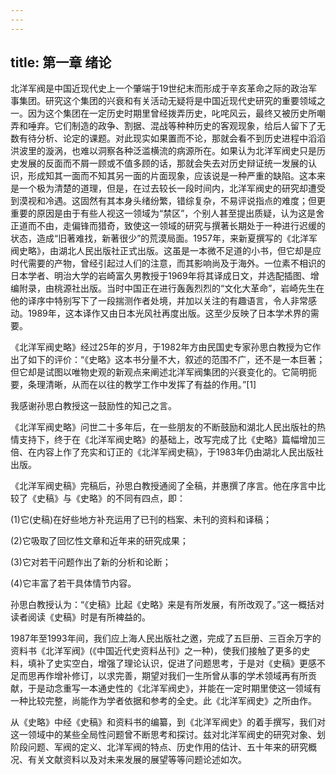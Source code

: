 ```yaml
---
---
---
```

title: 第一章 绪论
---




北洋军阀是中国近现代史上一个肇端于19世纪末而形成于辛亥革命之际的政治军事集团。研究这个集团的兴衰和有关活动无疑将是中国近现代史研究的重要领域之一。因为这个集团在一定历史时期里曾经拨弄历史，叱咤风云，最终又被历史所嘲弄和唾弃。它们制造的政争、割据、混战等种种历史的客观现象，给后人留下了无数有待分析、论定的课题。对此现实如果置而不论，那就会看不到历史进程中滔滔洪波里的漩涡，也难以洞察各种泛滥横流的病源所在。如果认为北洋军阀史只是历史发展的反面而不屑一顾或不值多顾的话，那就会失去对历史辩证统一发展的认识，形成知其一面而不知其另一面的片面现象，应该说是一种严重的缺陷。这本来是一个极为清楚的道理，但是，在过去较长一段时间内，北洋军阀史的研究却遭受到漠视和冷遇。这固然有其本身头绪纷繁，错综复杂，不易评说指点的难度；但更重要的原因是由于有些人视这一领域为“禁区”，个别人甚至提出质疑，认为这是舍正道而不由，走偏锋而猎奇，致使这一领域的研究与撰著长期处于一种进行迟缓的状态，造成“旧著难找，新著很少”的荒漠局面。1957年，来新夏撰写的《北洋军阀史略》，由湖北人民出版社正式出版。这虽是一本微不足道的小书，但它却是应时代需要的产物，曾经引起过人们的注意，而其影响尚及于海外。一位素不相识的日本学者、明治大学的岩崎富久男教授于1969年将其译成日文，并选配插图、增编附录，由桃源社出版。当时中国正在进行轰轰烈烈的“文化大革命”，岩崎先生在他的译序中特别写下了一段揣测作者处境，并加以关注的有趣语言，令人非常感动。1989年，这本译作又由日本光风社再度出版。这至少反映了日本学术界的需要。

《北洋军阀史略》经过25年的岁月，于1982年方由民国史专家孙思白教授为它作出了如下的评价：“《史略》这本书分量不大，叙述的范围不广，还不是一本巨著；但它却是试图以唯物史观的新观点来阐述北洋军阀集团的兴衰变化的。它简明扼要，条理清晰，从而在以往的教学工作中发挥了有益的作用。”[1]

我感谢孙思白教授这一鼓励性的知己之言。

《北洋军阀史略》问世二十多年后，在一些朋友的不断鼓励和湖北人民出版社的热情支持下，终于在《北洋军阀史略》的基础上，改写完成了比《史略》篇幅增加三倍、在内容上作了充实和订正的《北洋军阀史稿》，于1983年仍由湖北人民出版社出版。

《北洋军阀史稿》完稿后，孙思白教授通阅了全稿，并惠撰了序言。他在序言中比较了《史稿》与《史略》的不同有四点，即：

(1)它(史稿)在好些地方补充运用了已刊的档案、未刊的资料和译稿；

(2)它吸取了回忆性文章和近年来的研究成果；

(3)它对若干问题作出了新的分析和论断；

(4)它丰富了若干具体情节内容。

孙思白教授认为：“《史稿》比起《史略》来是有所发展，有所改观了。”这一概括对读者阅读《史稿》时是有所裨益的。

1987年至1993年间，我们应上海人民出版社之邀，完成了五巨册、三百余万字的资料书《北洋军阀》(《中国近代史资料丛刊》之一种)，使我们接触了更多的史料，填补了史实空白，增强了理论认识，促进了问题思考，于是对《史稿》更感不足而思再作增补修订，以求完善，期望对我们一生所曾从事的学术领域再有所贡献，于是动念重写一本通史性的《北洋军阀史》，并能在一定时期里使这一领域有一种比较完整，尚能作为学者依据和参考的全史。此《北洋军阀史》之所由作。

从《史略》中经《史稿》和资料书的编纂，到《北洋军阀史》的着手撰写，我们对这一领域中的某些全局性问题曾不断思考和探讨。兹对北洋军阀史的研究对象、划阶段问题、军阀的定义、北洋军阀的特点、历史作用的估计、五十年来的研究概况、有关文献资料以及对未来发展的展望等等问题论述如次。